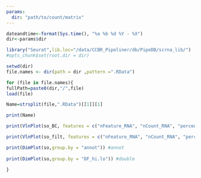 ```yaml
---
params:
  dir: "path/to/count/matrix"
---
```


```r
dateandtime<-format(Sys.time(), "%a %b %d %Y - %X")
dir<-params$dir
```



```r

library("Seurat",lib.loc="/data/CCBR_Pipeliner/db/PipeDB/scrna_lib/")
#opts_chunk$set(root.dir = dir)
```


```r

setwd(dir)
file.names <- dir(path = dir ,pattern =".RData")

for (file in file.names){
fullPath=paste0(dir,"/",file)
load(file)

Name=strsplit(file,".RData")[[1]][1]

print(Name)

print(VlnPlot(so_BC, features = c("nFeature_RNA", "nCount_RNA", "percent.mt"), ncol = 3)) #before

print(VlnPlot(so_filt, features = c("nFeature_RNA", "nCount_RNA", "percent.mt"), ncol = 3)) #after

print(DimPlot(so,group.by = "annot")) #annot
 
print(DimPlot(so,group.by = "DF_hi.lo")) #double

}


```
